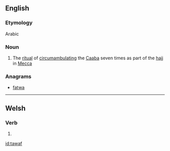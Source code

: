 ==English==

===Etymology===
Arabic

===Noun===
{{wikipedia}}
{{en-noun}}

# {{context|Islam|lang=en}} The [[ritual]] of [[circumambulate|circumambulating]] the [[Caaba]] seven times as part of the [[hajj]] in [[Mecca]]

===Anagrams===
* [[fatwa#English|fatwa]]

----
==Welsh==

===Verb===
{{head|cy|verb form}}

# {{conjugation of|tewi||1|s|present/future|lang=cy}}

[[id:tawaf]]